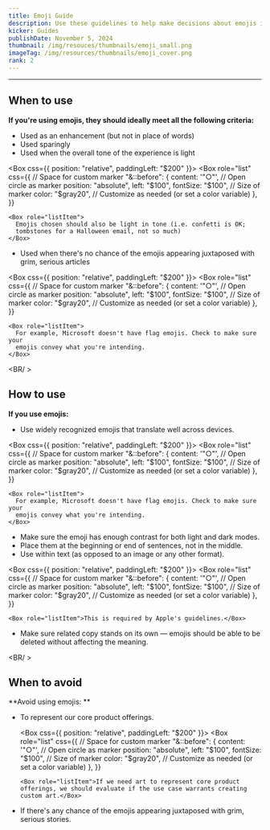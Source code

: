 ```yaml
---
title: Emoji Guide
description: Use these guidelines to help make decisions about emojis in product and marketing contexts. (Newsroom follows its own style guide.)
kicker: Guides
publishDate: November 5, 2024
thumbnail: /img/resouces/thumbnails/emoji_small.png
imageTag: /img/resources/thumbnails/emoji_cover.png
rank: 2
---
```


---

## When to use

**If you're using emojis, they should ideally meet all the following criteria:**

- Used as an enhancement (but not in place of words)
- Used sparingly
- Used when the overall tone of the experience is light

<Box css={{ position: "relative", paddingLeft: "$200" }}>
  <Box
    role="list"
    css={{
      // Space for custom marker
      "&::before": {
        content: '"○"', // Open circle as marker
        position: "absolute",
        left: "$100",
        fontSize: "$100", // Size of marker
        color: "$gray20", // Customize as needed (or set a color variable)
      },
    }}
  >
    <Box role="listItem">
      Emojis chosen should also be light in tone (i.e. confetti is OK;
      tombstones for a Halloween email, not so much)
    </Box>
  </Box>
</Box>

- Used when there's no chance of the emojis appearing juxtaposed with grim, serious articles

<Box css={{ position: "relative", paddingLeft: "$200" }}>
  <Box
    role="list"
    css={{
      // Space for custom marker
      "&::before": {
        content: '"○"', // Open circle as marker
        position: "absolute",
        left: "$100",
        fontSize: "$100", // Size of marker
        color: "$gray20", // Customize as needed (or set a color variable)
      },
    }}
  >
    <Box role="listItem">
      For example, Microsoft doesn't have flag emojis. Check to make sure your
      emojis convey what you're intending.
    </Box>
  </Box>
</Box>

<BR/ >

## How to use

**If you use emojis:**

- Use widely recognized emojis that translate well across devices.

<Box css={{ position: "relative", paddingLeft: "$200" }}>
  <Box
    role="list"
    css={{
      // Space for custom marker
      "&::before": {
        content: '"○"', // Open circle as marker
        position: "absolute",
        left: "$100",
        fontSize: "$100", // Size of marker
        color: "$gray20", // Customize as needed (or set a color variable)
      },
    }}
  >
    <Box role="listItem">
      For example, Microsoft doesn't have flag emojis. Check to make sure your
      emojis convey what you're intending.
    </Box>
  </Box>
</Box>

- Make sure the emoji has enough contrast for both light and dark modes.
- Place them at the beginning or end of sentences, not in the middle.
- Use within text (as opposed to an image or any other format).

<Box css={{ position: "relative", paddingLeft: "$200" }}>
  <Box
    role="list"
    css={{
      // Space for custom marker
      "&::before": {
        content: '"○"', // Open circle as marker
        position: "absolute",
        left: "$100",
        fontSize: "$100", // Size of marker
        color: "$gray20", // Customize as needed (or set a color variable)
      },
    }}
  >
    <Box role="listItem">This is required by Apple's guidelines.</Box>
  </Box>
</Box>

- Make sure related copy stands on its own — emojis should be able to be deleted without affecting the meaning.

<BR/ >

## When to avoid

**Avoid using emojis: **

- To represent our core product offerings.

  <Box css={{ position: "relative", paddingLeft: "$200" }}>
    <Box
      role="list"
      css={{
        // Space for custom marker
        "&::before": {
          content: '"○"', // Open circle as marker
          position: "absolute",
          left: "$100",
          fontSize: "$100", // Size of marker
          color: "$gray20", // Customize as needed (or set a color variable)
        },
      }}
    >
      <Box role="listItem">If we need art to represent core product offerings, we should evaluate if the use case warrants creating custom art.</Box>
    </Box>
  </Box>

- If there's any chance of the emojis appearing juxtaposed with grim, serious stories.
